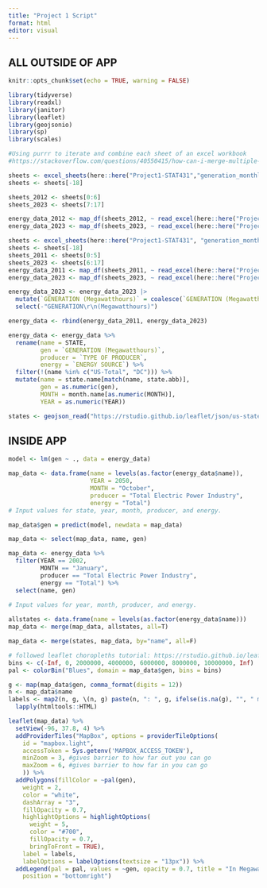 ```yaml
---
title: "Project 1 Script"
format: html
editor: visual
---
```


## ALL OUTSIDE OF APP

```r
knitr::opts_chunk$set(echo = TRUE, warning = FALSE)
```

```r
library(tidyverse)
library(readxl)
library(janitor)
library(leaflet)
library(geojsonio)
library(sp)
library(scales)
```

```r
#Using purrr to iterate and combine each sheet of an excel workbook
#https://stackoverflow.com/questions/40550415/how-can-i-merge-multiple-sheets-of-an-excel-workbook-in-r

sheets <- excel_sheets(here::here("Project1-STAT431","generation_monthly.xlsx"))
sheets <- sheets[-18]

sheets_2012 <- sheets[0:6]
sheets_2023 <- sheets[7:17]

energy_data_2012 <- map_df(sheets_2012, ~ read_excel(here::here("Project1-STAT431", "generation_monthly.xlsx"), sheet = .x))
energy_data_2023 <- map_df(sheets_2023, ~ read_excel(here::here("Project1-STAT431", "generation_monthly.xlsx"), sheet = .x, skip = 4))
```

```r
sheets <- excel_sheets(here::here("Project1-STAT431", "generation_monthly.xlsx"))
sheets <- sheets[-18]
sheets_2011 <- sheets[0:5]
sheets_2023 <- sheets[6:17]
energy_data_2011 <- map_df(sheets_2011, ~ read_excel(here::here("Project1-STAT431", "generation_monthly.xlsx"), sheet = .x))
energy_data_2023 <- map_df(sheets_2023, ~ read_excel(here::here("Project1-STAT431", "generation_monthly.xlsx"), sheet = .x, skip = 4))

energy_data_2023 <- energy_data_2023 |>
  mutate(`GENERATION (Megawatthours)` = coalesce(`GENERATION (Megawatthours)`, `GENERATION\r\n(Megawatthours)`)) |>
  select(-"GENERATION\r\n(Megawatthours)")

energy_data <- rbind(energy_data_2011, energy_data_2023)
```


```r
energy_data <- energy_data %>%
  rename(name = STATE, 
         gen = `GENERATION (Megawatthours)`, 
         producer = `TYPE OF PRODUCER`,
         energy = `ENERGY SOURCE`) %>%
  filter(!(name %in% c("US-Total", "DC"))) %>%
  mutate(name = state.name[match(name, state.abb)],
         gen = as.numeric(gen),
         MONTH = month.name[as.numeric(MONTH)],
         YEAR = as.numeric(YEAR)) 
```

```r
states <- geojson_read("https://rstudio.github.io/leaflet/json/us-states.geojson", what = "sp")
```

## INSIDE APP

```r
model <- lm(gen ~ ., data = energy_data)

map_data <- data.frame(name = levels(as.factor(energy_data$name)), 
                       YEAR = 2050, 
                       MONTH = "October",
                       producer = "Total Electric Power Industry",
                       energy = "Total") 
# Input values for state, year, month, producer, and energy. 

map_data$gen = predict(model, newdata = map_data)

map_data <- select(map_data, name, gen)
```

```r
map_data <- energy_data %>%
  filter(YEAR == 2002, 
         MONTH == "January", 
         producer == "Total Electric Power Industry", 
         energy == "Total") %>%
  select(name, gen)

# Input values for year, month, producer, and energy. 
  
allstates <- data.frame(name = levels(as.factor(energy_data$name))) 
map_data <- merge(map_data, allstates, all=T)
```

```r
map_data <- merge(states, map_data, by="name", all=F)
```

```r
# followed leaflet choropleths tutorial: https://rstudio.github.io/leaflet/choropleths.html
bins <- c(-Inf, 0, 2000000, 4000000, 6000000, 8000000, 10000000, Inf)
pal <- colorBin("Blues", domain = map_data$gen, bins = bins)

g <- map(map_data$gen, comma_format(digits = 12))
n <- map_data$name
labels <- map2(n, g, \(n, g) paste(n, ": ", g, ifelse(is.na(g), "", " megawatthours"), sep="")) %>%
  lapply(htmltools::HTML)

leaflet(map_data) %>%
  setView(-96, 37.8, 4) %>%
  addProviderTiles("MapBox", options = providerTileOptions(
    id = "mapbox.light",
    accessToken = Sys.getenv('MAPBOX_ACCESS_TOKEN'),
    minZoom = 3, #gives barrier to how far out you can go
    maxZoom = 6, #gives barrier to how far in you can go
    )) %>%
  addPolygons(fillColor = ~pal(gen),
    weight = 2,
    color = "white",
    dashArray = "3",
    fillOpacity = 0.7,
    highlightOptions = highlightOptions(
      weight = 5,
      color = "#700",
      fillOpacity = 0.7,
      bringToFront = TRUE),
    label = labels,
    labelOptions = labelOptions(textsize = "13px")) %>% 
  addLegend(pal = pal, values = ~gen, opacity = 0.7, title = "In Megawatthours",
    position = "bottomright")
```
